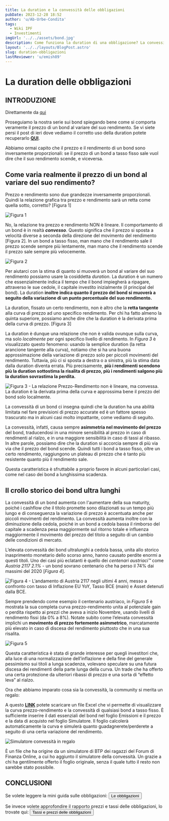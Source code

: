 ```yaml
---
title: La duration e la convessità delle obbligazioni
pubDate: 2023-12-28 18:52
author: 'u/Ab-Urbe-Condita'
tags:
  - Wiki IPF
  - Investimenti
imgUrl: '../../assets/bond.jpg'
description: Come funziona la duration di una obbligazione? La convessità? Come influenzano il prezzo? Lo scopriamo in questo articolo.
layout: '../../layouts/BlogPost.astro'
slug: duration-obbligazioni
lastReviewer: 'u/emish89'
---
```


# La duration delle obbligazioni

## INTRODUZIONE

Direttamente da [qui](https://www.reddit.com/r/ItaliaPersonalFinance/comments/18ql3eh/ipf_educational_la_duration_e_la_convessit%C3%A0_di_un/)


Proseguiamo la nostra serie sui bond spiegando bene come si comporta veramente il prezzo di un bond al variare del suo rendimento. 
Se vi siete persi il post di ieri dove vediamo il corretto uso della duration potete recuperarlo 
[**QUI**](https://www.reddit.com/r/ItaliaPersonalFinance/comments/18pd37t/molti_hanno_frainteso_cosa_sia_la_duration_di_un/).

Abbiamo ormai capito che il prezzo e il rendimento di un bond sono inversamente proporzionali: 
se il prezzo di un bond a tasso fisso sale vuol dire che il suo rendimento scende, e viceversa.

## Come varia realmente il prezzo di un bond al variare del suo rendimento?

Prezzo e rendimento sono due grandezze inversamente proporzionali. 
Quindi la relazione grafica tra prezzo e rendimento sarà un retta come quella sotto, corretto? \[Figura 1\]

![Figura 1](https://preview.redd.it/b7qg7yg7og8c1.png?width=846&format=png&auto=webp&s=6bad318ee604185a0082283c7cd8e3c7ac147a43)

No, la relazione tra prezzo e rendimento NON è lineare. Il comportamento di un bond è in realtà ***convesso***. 
Questo significa che il prezzo si sposta a velocità diverse a seconda della direzione del movimento del rendimento \[Figura 2\]. 
In un bond a tasso fisso, man mano che il rendimento sale il prezzo scende sempre più lentamente, 
man mano che il rendimento scende il prezzo sale sempre più velocemente.

![Figura 2](https://preview.redd.it/xbs1sju9og8c1.png?width=775&format=png&auto=webp&s=10e3ec6e0683510ce171a30a77a351325402d085)

Per aiutarci con la stima di quanto si muoverà un bond al variare del suo rendimento possiamo usare la cosiddetta *duration*. 
La duration è un numero che essenzialmente indica il tempo che il bond impiegherà a ripagare, attraverso le sue cedole, 
il capitale investito inizialmente (il principal del bond). 
La duration **inoltre indica quanto il prezzo del bond si muoverà a seguito della variazione di un punto percentuale del suo rendimento.**

La duration, fissato un certo rendimento, non è altro che la **retta tangente** alla curva di prezzo ad uno specifico rendimento. 
Per chi ha fatto almeno la quinta superiore, possiamo anche dire che la duration è la derivata prima della curva di prezzo. \[Figura 3\]

La duration è dunque una relazione che non è valida ovunque sulla curva, ma solo *localmente* per ogni specifico livello di rendimento. 
In *Figura 3* è visualizzato questo fenomeno: usando la semplice duration (la retta arancione tangente alla curva), 
notiamo che si ha una buona approssimazione della variazione di prezzo solo per piccoli movimenti del rendimento. 
Tuttavia, più ci si sposta a destra o a sinistra, più la stima data dalla duration diventa errata. 
Più precisamente, **più i rendimenti scendono più la duration sottostima la risalita di prezzo, più i rendimenti salgono più la duration sovrastima la perdita.**


![Figura 3 - La relazione Prezzo-Rendimento non è lineare, ma convessa. La duration è la derivata prima della curva e approssima bene il prezzo del bond solo localmente.](https://preview.redd.it/ijh2pyucog8c1.png?width=772&format=png&auto=webp&s=f88f0f92ccf6786d1a59cd744edccf8f2412a55f)


La convessità di un bond ci insegna quindi che la duration ha una abilità limitata nel fare previsioni di prezzo accurate 
ed è un fattore spesso trascurato ma in alcuni casi molto impattante, come vediamo di seguito.

La convessità, infatti, causa sempre **asimmetria nel movimento del prezzo** del bond, 
traducendosi in una minore sensibilità al prezzo in caso di rendimenti al rialzo, e in una maggiore sensibilità in caso di tassi al ribasso. 
In altre parole, possiamo dire che la duration si accorcia sempre di più via via che il prezzo del bond scende. Quindi tutti i bond a tasso fisso, 
oltre un certo rendimento, raggiungono un plateau di prezzo che è tanto più resistente quanto più il rendimento sale.

Questa caratteristica è sfruttabile a proprio favore in alcuni particolari casi, come nel caso dei bond a lunghissima scadenza.

## Il crollo storico dei bond ultra lunghi

La convessità di un bond aumenta con l'aumentare della sua maturity, 
poiché i cashflow che il titolo promette sono dilazionati su un tempo più lungo 
e di conseguenza la variazione di prezzo è accentuata anche per piccoli movimenti del rendimento. 
La convessità aumenta inoltre con la diminuzione della cedola, 
poiché in un bond a cedola bassa il rimborso del capitale a scadenza pesa maggiormente sul ritorno totale 
e influenza maggiormente il movimento del prezzo del titolo a seguito di un cambio delle condizioni di mercato.

L’elevata convessità dei bond ultralunghi a cedola bassa, unita allo storico inasprimento monetario dello scorso anno, 
hanno causato perdite enormi a questi titoli. 
Uno dei casi più eclatanti è quello dei *centenari austriaci™* come *Austria 2117 2.1%* \- 
un bond sovrano centenario che ha perso il 74% dai massimi del 2020 \[*Figura 4*\].

![Figura 4 - L’andamento di Austria 2117 negli ultimi 4 anni, messo a confronto con tasso di Inflazione EU YoY, Tasso BCE \(main\) e Asset detenuti dalla BCE.](https://preview.redd.it/b8nkjtskog8c1.png?width=836&format=png&auto=webp&s=12c951db583d88660a11c6f08b94df9ab694aefb)

Sempre prendendo come esempio il centenario austriaco, in *Figura 5* è mostrata la sua completa curva prezzo-rendimento 
unita al potenziale gain o perdita rispetto ai prezzi che aveva a inizio Novembre, usando livelli di rendimento fissi (da 0% a 8%). 
Notate subito come l’elevata convessità implichi un **movimento di prezzo fortemente asimmetrico**, 
marcatamente più elevato in caso di discesa del rendimento piuttosto che in una sua risalita.

![Figura 5](https://preview.redd.it/rjfe0hrrog8c1.png?width=2554&format=png&auto=webp&s=71c63e5cf206c6dce5be1437b39143e31e5405df)

Questa caratteristica è stata di grande interesse per quegli investitori che, 
alla luce di una normalizzazione dell’inflazione e della fine del generale pessimismo sui titoli a lunga scadenza, 
volevano speculare su una futura discesa dei rendimenti della parte lunga della curva. 
Un trade che ha offerto una certa protezione da ulteriori ribassi di prezzo e una sorta di “effetto leva” al rialzo.

Ora che abbiamo imparato cosa sia la convessità, la community si merita un regalo:

A questo [**LINK**](https://mega.nz/file/hZpm1BhT#tbhxataSSi5SUXkiHQgPdzT4tRAYo1kmjGu89wygDrg) 
potete scaricare un file Excel che vi permette di visualizzare la curva prezzo-rendimento e la convessità di qualsiasi bond a tasso fisso. 
È sufficiente inserire il dati essenziali del bond nel foglio Emissioni e il prezzo e la data di acquisto nel foglio Simulatore. 
Il foglio calcolerà automaticamente la curva e simulerà quanto guadagnerete/perderete a seguito di una certa variazione del rendimento.

![Simulatore convessità in regalo](https://preview.redd.it/v20nxl3yog8c1.png?width=903&format=png&auto=webp&s=3dd193e37024c8fc0d8a54ffe49cb1c42d7cbdf1)

È un file che ha origine da un simulatore di BTP dei ragazzi del Forum di Finanza Online, a cui ho aggiunto il simulatore della convessità. 
Un grazie a chi ha gentilmente offerto il foglio originale, senza il quale tutto il resto non sarebbe stato possibile.


## CONCLUSIONI

Se volete leggere la mini guida sulle obbligazioni:
<a href='/blog/obbligazioni'>
    <button className='brutal-btn p-4 sanchez' name='button'>
          <span>Le obbligazioni</span>
    </button>
</a>

Se invece volete approfondire il rapporto prezzi e tassi delle obbligazioni, lo trovate qui:
<a href='/blog/tassi-e-prezzi-obbligazioni'>
    <button className='brutal-btn p-4 sanchez' name='button'>
          <span>Tassi e prezzi delle obbligazioni</span>
    </button>
</a>
